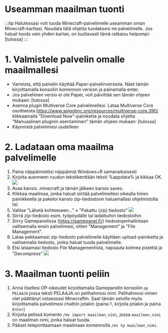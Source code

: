 # Useamman maailman tuonti

:::tip Halutessasi voit tuoda Minecraft-palvelimelle useamman oman
Minecraft-karttasi. Noudata tätä ohjetta tuodaksesi ne palvelimelle. Jos haluat
tuoda vain yhden kartan, on luultavasti tämä ratkaisu helpompi: [tulossa] :::

# 1. Valmistele palvelin omalle maailmallesi

-   Varmista, että palvelin käyttää Paper-palvelinversiota. Näet tämän
    kirjoittamalla konsoliin komennon version ja painamalla enter.
-   Jos palvelimen versio ei ole Paper, voit päivittää sen tämän ohjeen mukaan:
    [tulossa]
-   Asenna plugin Multiverse Core palvelimellesi. Lataa Multiverse Core
    osoitteesta https://www.spigotmc.org/resources/multiverse-core.390/
    klikkaamalla "Download Now"-painiketta ja noudata ohjetta "Manuaalinen
    pluginin asentaminen" tämän ohjeen mukaan: [tulossa]
-   Käynnistä palvelimesi uudelleen

# 2. Ladataan oma maailma palvelimelle

1. Paina näppäimistösi näppäimiä Windows+R samanaikaisesti
2. Kirjoita auenneen ruudun tekstikenttään teksti %appdata% ja kikkaa OK.
   ![](https://cdn.bittivirta.fi/docimg/crisp/image_wae7n5.png)
3. Avaa kansio .minecraft ja tämän jälkeen kansio saves.
4. Klikkaa maailmaa, jonka haluat siirtää palvelimellesi oikealla hiiren
   painikkeella ja paketoi kansio zip-tiedostoon haluamallasi ohjelmistolla tai:
5. Valitse "Lähetä kohteeseen..." » "Pakattu (zip) tiedosto"
   ![](https://cdn.bittivirta.fi/docimg/crisp/image_1vn0z5j.png)
6. Siirrä zip-tiedosto esim. työpöydälle tai ladattuihin tiedostoihin
7. Siirry Gamepanelissa (https://gamepanel.fi/) tiedostojenhallintaan
   valitsemalla ensin palvelimesi, sitten "Management" ja "File Management".
8. Lataa pakkaamasi zip-tiedosto palvelimelle käyttäen upload-painiketta ja
   valitsemalla tiedosto, jonka haluat tuoda palvelimelle.
9. Etsi lataamasi tiedosto File Managementista, napsauta kolmea pistettä ja
   "Decompress"
   ![](https://cdn.bittivirta.fi/docimg/crisp/image_6pdmxo.png)

# 3. Maailman tuonti peliin

1. Anna itsellesi OP-oikeudet kirjoittamalla Gamepanelin konsoliin `op PELAAJA`
   jossa teksti PELAAJA on pelihahmosi nimi. Pelihahmosi nimen olet päättänyt
   ostaessasi Minecraftin. Saat tämän selville myös kirjoittamalla palvelimesi
   chattiin jotakin (paina `T`, kirjoita jotakin ja paina `Enter`)
2. Kirjoita pelissä komento `/mv import maailman_nimi`, jossa `maailman_nimi` on
   maailman nimi, jonka haluat tuoda.
3. Pääset teleporttaamaan maailmaan komennolla `/mv tp maailman_nimi`.
